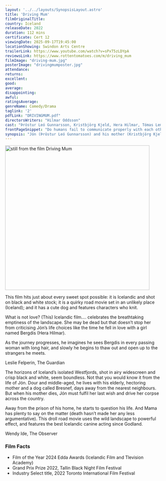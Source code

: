 ```yaml
---
layout: '../../layouts/SynopsisLayout.astro'
title: 'Driving Mum'
filmOriginalTitle:
country: Iceland
releaseDate: 2022
duration: 112 mins
certificate: Cert 12
viewingDate: 2025-09-17T19:45:00
locationShowing: Swindon Arts Centre
trailerLink: https://www.youtube.com/watch?v=sPxT5zLDYpA
reviewsLink: https://www.rottentomatoes.com/m/driving_mum
filmImage: "driving-mum.jpg"
posterImage: "drivingmumposter.jpg" 
attendance: 
returns: 
excellent: 
good: 
average: 
disappointing: 
awful: 
ratingsAverage: 
genreName: Comedy/Drama
taglink: '2'
pdfLink: "DRIVINGMUM.pdf"
directorsWriters: "Hilmar Oddsson"
cast: "Þröstur Leó Gunnarsson, Kristbjörg Kjeld, Hera Hilmar, Tómas Lemarquis."
frontPageSnippet: "Do humans fail to communicate properly with each other?"
synopsis: "Jón (Þröstur Leó Gunnarsson) and his mother (Kristbjörg Kjeld) live in a isolated house where they make their living by knitting sweaters.  After her sudden death, and per her instructions, Jón, accompanied by Bresnef the dog, takes her heavily made-up (by him) corpse, sat in the rear of the car, to bury her at Eyrarbakki the distant village from which she came.  Rather than follow his mother’s commands directly – for which the corpse berates him - Jón goes in search of his lost love. This is a road movie with a difference. "
---
```


<Image src={filmImage} alt="still from the film Driving Mum" width="467" />

This film hits just about every sweet spot possible: it is Icelandic and shot on black and white stock; it is a quirky road movie set in an unlikely place (Iceland); and it has a cute dog and features characters who knit. 

What is not love? (This) Icelandic film.... celebrates the breathtaking emptiness of the landscape. She may be dead but that doesn’t stop her from criticising Jón’s  life choices like the time he fell in love with a girl named Bergdis (Hera Hilmar).

As the journey progresses, he imagines he sees Bergdis in every passing woman with long hair, and slowly he begins to thaw out and open up to the strangers he meets.

<div class="review__author review__author--review1">
Leslie Felperin, The Guardian
</div>

The horizons of Iceland’s isolated Westfjords, shot in airy widescreen and crisp black and white, seem boundless. Not that you would know it from the life of Jón. Dour and middle-aged, he lives with his elderly, hectoring mother and a dog called Bresnef, days away from the nearest neighbours. But when his mother dies, Jón must fulfil her last wish and drive her corpse across the country. 

Away from the prison of his home, he starts to question his life. And Mama has plenty to say on the matter (death hasn’t made her any less argumentative). This droll road movie uses the wild landscape to powerful effect, and features the best Icelandic canine acting since Godland.

<div class="review__author">
Wendy Ide, The Observer
</div>

### Film Facts

- Film of the Year 2024 Edda Awards (Icelandic Film and Tlevision Academy)
- Grand Prix Prize 2022, Tallin Black Night Film Festival
- Industry Select title, 2022 Toronto International Film Festival
